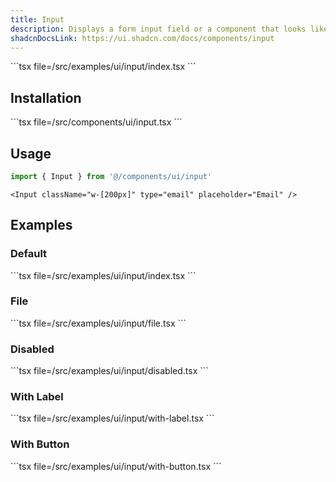 ```yaml
---
title: Input
description: Displays a form input field or a component that looks like an input field.
shadcnDocsLink: https://ui.shadcn.com/docs/components/input
---
```


<ComponentPreview component="input">
  ```tsx file=<rootDir>/src/examples/ui/input/index.tsx
  ```
</ComponentPreview>

## Installation

<Installation component="input">
  ```tsx file=<rootDir>/src/components/ui/input.tsx
  ```
</Installation>

## Usage

```ts
import { Input } from '@/components/ui/input'
```

```tsx
<Input className="w-[200px]" type="email" placeholder="Email" />
```

## Examples

### Default

<ComponentPreview component="input" example="default">
  ```tsx file=<rootDir>/src/examples/ui/input/index.tsx
  ```
</ComponentPreview>

### File

<ComponentPreview component="input" example="file">
  ```tsx file=<rootDir>/src/examples/ui/input/file.tsx
  ```
</ComponentPreview>

### Disabled

<ComponentPreview component="input" example="disabled">
  ```tsx file=<rootDir>/src/examples/ui/input/disabled.tsx
  ```
</ComponentPreview>

### With Label

<ComponentPreview component="input" example="with-label">
  ```tsx file=<rootDir>/src/examples/ui/input/with-label.tsx
  ```
</ComponentPreview>

### With Button

<ComponentPreview component="input" example="with-button">
  ```tsx file=<rootDir>/src/examples/ui/input/with-button.tsx
  ```
</ComponentPreview>